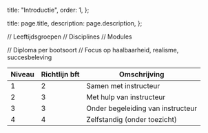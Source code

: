   title: "Introductie",
  order: 1,
};

  title: page.title,
  description: page.description,
};

// Leeftijdsgroepen // Disciplines // Modules

// Diploma per bootsoort // Focus op haalbaarheid, realisme, succesbeleving

<table>
  <thead>
    <tr>
      <th>Niveau</th>
      <th>Richtlijn bft</th>
      <th>Omschrijving</th>
    </tr>
  </thead>
  <tbody>
    <tr>
      <td>1</td>
      <td>2</td>
      <td>Samen met instructeur</td>
    </tr>
    <tr>
      <td>2</td>
      <td>3</td>
      <td>Met hulp van instructeur</td>
    </tr>
    <tr>
      <td>3</td>
      <td>3</td>
      <td>Onder begeleiding van instructeur</td>
    </tr>
    <tr>
      <td>4</td>
      <td>4</td>
      <td>Zelfstandig (onder toezicht)</td>
    </tr>
  </tbody>
</table>
